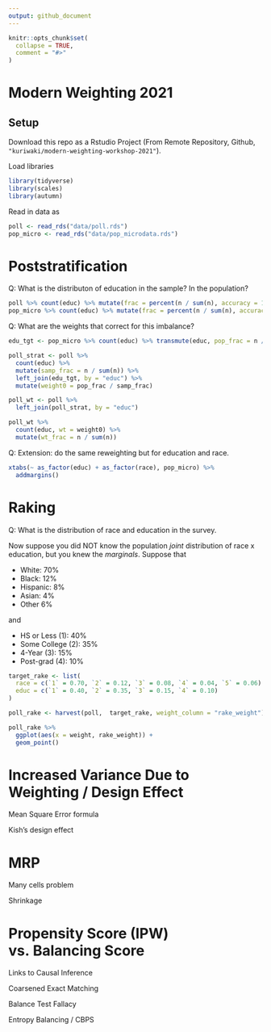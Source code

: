 ```yaml
---
output: github_document
---
```


<!-- README.md is generated from README.Rmd. Please edit that file -->

```r
knitr::opts_chunk$set(
  collapse = TRUE,
  comment = "#>"
)
```

# Modern Weighting 2021

<!-- badges: start -->
<!-- badges: end -->



## Setup

Download this repo as a Rstudio Project (From Remote Repository, Github, `"kuriwaki/modern-weighting-workshop-2021"`).

Load libraries

```r
library(tidyverse)
library(scales)
library(autumn)
```


Read in data as

```r
poll <- read_rds("data/poll.rds")
pop_micro <- read_rds("data/pop_microdata.rds")
```




# Poststratification

Q: What is the distributon of education in the sample? In the population?

```r
poll %>% count(educ) %>% mutate(frac = percent(n / sum(n), accuracy = 1))
pop_micro %>% count(educ) %>% mutate(frac = percent(n / sum(n), accuracy = 1))

```


Q: What are the weights that correct for this imbalance?

```r
edu_tgt <- pop_micro %>% count(educ) %>% transmute(educ, pop_frac = n / sum(n))

poll_strat <- poll %>% 
  count(educ) %>% 
  mutate(samp_frac = n / sum(n)) %>% 
  left_join(edu_tgt, by = "educ") %>% 
  mutate(weight0 = pop_frac / samp_frac)

poll_wt <- poll %>% 
  left_join(poll_strat, by = "educ")

poll_wt %>% 
  count(educ, wt = weight0) %>% 
  mutate(wt_frac = n / sum(n))
```


Q: Extension: do the same reweighting but for education and race.

```r
xtabs(~ as_factor(educ) + as_factor(race), pop_micro) %>% 
  addmargins()
```


# Raking

Q: What is the distribution of race and education in the survey. 

Now suppose you did NOT know the population _joint_ distribution of race x education, but you knew the _marginals_. Suppose that

* White: 70%
* Black: 12%
* Hispanic: 8%
* Asian: 4%
* Other 6%

and


* HS or Less (1): 40%
* Some College (2): 35%
* 4-Year (3): 15%
* Post-grad (4): 10%


```r
target_rake <- list(
  race = c(`1` = 0.70, `2` = 0.12, `3` = 0.08, `4` = 0.04, `5` = 0.06),
  educ = c(`1` = 0.40, `2` = 0.35, `3` = 0.15, `4` = 0.10)
)

poll_rake <- harvest(poll,  target_rake, weight_column = "rake_weight")
```


```r
poll_rake %>% 
  ggplot(aes(x = weight, rake_weight)) +
  geom_point()
```


# Increased Variance Due to Weighting / Design Effect

Mean Square Error formula

Kish's design effect


# MRP

Many cells problem

Shrinkage


# Propensity Score (IPW) vs. Balancing Score

Links to Causal Inference

Coarsened Exact Matching

Balance Test Fallacy

Entropy Balancing / CBPS

